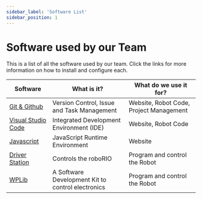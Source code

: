 ```yaml
---
sidebar_label: 'Software List'
sidebar_position: 1
---
```


# Software used by our Team

This is a list of all the software used by our team. Click the links for more information on how to install and configure each.

| Software           | What is it?                         | What do we use it for?                  |
|--------------------|-------------------------------------|-----------------------------------------|
| [Git & Github](/software/git.mdx) | Version Control, Issue and Task Management | Website, Robot Code, Project Management |
| [Visual Studio Code](/software/vscode.mdx) | Integrated Development Environment (IDE) | Website, Robot Code                |
| [Javascript](/software/javascript.mdx)  | JavaScript Runtime Environment      | Website                                 |
| [Driver Station](/software/robot.mdx)     | Controls the roboRIO                | Program and control the Robot |
| [WPLib](/software/robot.mdx)     | A Software Development Kit to control electronics | Program and control the Robot |








